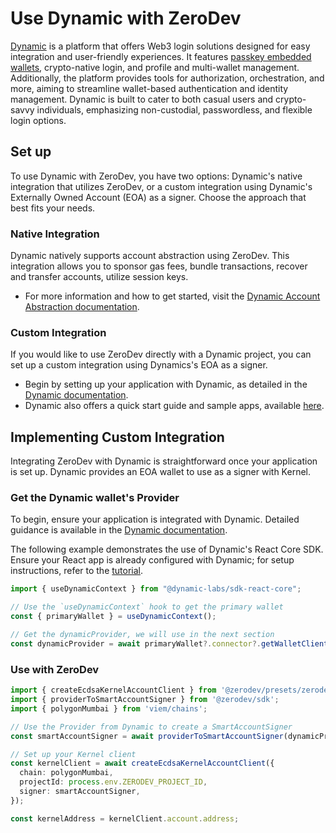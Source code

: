 # Use Dynamic with ZeroDev

[Dynamic](https://www.dynamic.xyz/) is a platform that offers Web3 login solutions designed for easy integration and user-friendly experiences. It features [passkey embedded wallets](https://www.dynamic.xyz/features/embedded-wallets), crypto-native login, and profile and multi-wallet management. Additionally, the platform provides tools for authorization, orchestration, and more, aiming to streamline wallet-based authentication and identity management. Dynamic is built to cater to both casual users and crypto-savvy individuals, emphasizing non-custodial, passwordless, and flexible login options.

## Set up

To use Dynamic with ZeroDev, you have two options: Dynamic's native integration that utilizes ZeroDev, or a custom integration using Dynamic's Externally Owned Account (EOA) as a signer. Choose the approach that best fits your needs.

### Native Integration
Dynamic natively supports account abstraction using ZeroDev. This integration allows you to sponsor gas fees, bundle transactions, recover and transfer accounts, utilize session keys.
- For more information and how to get started, visit the [Dynamic Account Abstraction documentation](https://docs.dynamic.xyz/aa-providers/zerodev).

### Custom Integration
If you would like to use ZeroDev directly with a Dynamic project, you can set up a custom integration using Dynamics's EOA as a signer.
- Begin by setting up your application with Dynamic, as detailed in the [Dynamic documentation](https://docs.dynamic.xyz/introduction/welcome).
- Dynamic also offers a quick start guide and sample apps, available [here](https://docs.dynamic.xyz/quickstart).

## Implementing Custom Integration
Integrating ZeroDev with Dynamic is straightforward once your application is set up. Dynamic provides an EOA wallet to use as a signer with Kernel.

### Get the Dynamic wallet's Provider
To begin, ensure your application is integrated with Dynamic. Detailed guidance is available in the [Dynamic documentation](https://docs.dynamic.xyz/). 

The following example demonstrates the use of Dynamic's React Core SDK. Ensure your React app is already configured with Dynamic; for setup instructions, refer to the [tutorial](https://docs.dynamic.xyz/react-sdk/tutorial).
```typescript
import { useDynamicContext } from "@dynamic-labs/sdk-react-core";

// Use the `useDynamicContext` hook to get the primary wallet
const { primaryWallet } = useDynamicContext();

// Get the dynamicProvider, we will use in the next section
const dynamicProvider = await primaryWallet?.connector?.getWalletClient();
```

### Use with ZeroDev

```typescript
import { createEcdsaKernelAccountClient } from '@zerodev/presets/zerodev';
import { providerToSmartAccountSigner } from '@zerodev/sdk';
import { polygonMumbai } from 'viem/chains';

// Use the Provider from Dynamic to create a SmartAccountSigner
const smartAccountSigner = await providerToSmartAccountSigner(dynamicProvider);

// Set up your Kernel client
const kernelClient = await createEcdsaKernelAccountClient({
  chain: polygonMumbai,
  projectId: process.env.ZERODEV_PROJECT_ID,
  signer: smartAccountSigner,
});

const kernelAddress = kernelClient.account.address;
```
